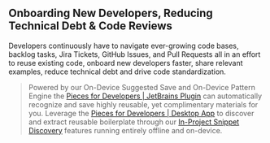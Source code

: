 ## Onboarding New Developers, Reducing Technical Debt & Code Reviews
Developers continuously have to navigate ever-growing code bases, backlog tasks, Jira Tickets, GitHub Issues, and Pull Requests all in an effort to reuse existing code, onboard new developers faster, share relevant examples, reduce technical debt and drive code standardization.
> Powered by our On-Device Suggested Save and On-Device Pattern Engine the <a href="{{ links.extensions.jetbrains }}">Pieces for Developers | JetBrains Plugin</a> can automatically recognize and save highly reusable, yet complimentary materials for you.
> Leverage the <a href="{{ links.website.pfd_desktop_install }}">Pieces for Developers | Desktop App</a> to discover and extract reusable boilerplate through our <a href="{{ links.internal.product_highlights,in_project_snippet_discovery }}">In-Project Snippet Discovery</a> features running entirely offline and on-device.